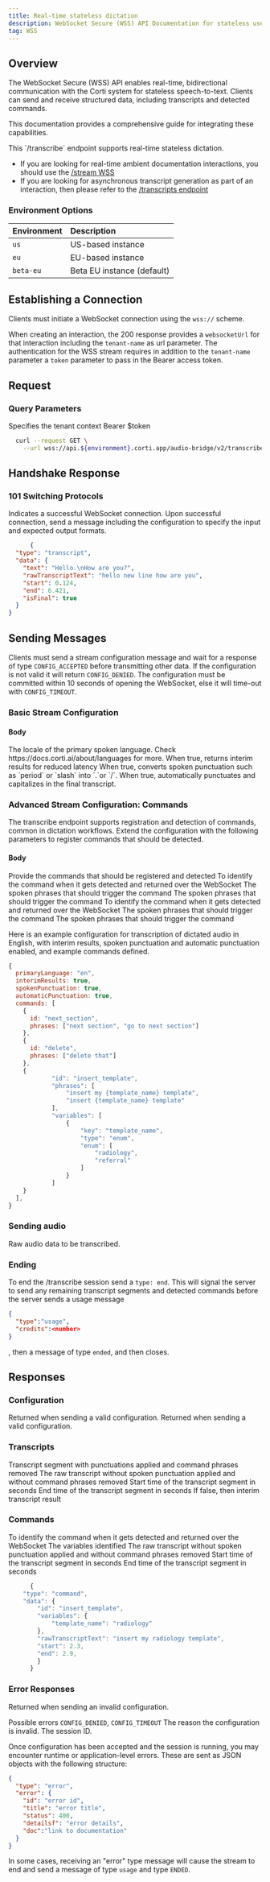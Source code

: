 ```yaml
---
title: Real-time stateless dictation 
description: WebSocket Secure (WSS) API Documentation for stateless use of /transcribe endpoint for real-time speech-to-text  
tag: WSS
---
```


## Overview

The WebSocket Secure (WSS) API enables real-time, bidirectional communication with the Corti system for stateless speech-to-text. Clients can send and receive structured data, including transcripts and detected commands.

This documentation provides a comprehensive guide for integrating these capabilities.

<Info>
  This `/transcribe` endpoint supports real-time stateless dictation. 
  
  - If you are looking for real-time ambient documentation interactions, you should use the [/stream WSS](/api-reference/stream/)
  - If you are looking for asynchronous transcript generation as part of an interaction, then please refer to the [/transcripts endpoint](/api-reference/transcripts)
</Info>

### Environment Options

| Environment | Description |
| :--- | :--- |
| `us` | US-based instance |
| `eu` | EU-based instance |
| `beta-eu` | Beta EU instance (default) |

## Establishing a Connection <Icon icon="circle-wifi" iconType="solid" /> 

Clients must initiate a WebSocket connection using the `wss://` scheme.

<Note>When creating an interaction, the 200 response provides a `websocketUrl` for that interaction including the `tenant-name` as url parameter.
The authentication for the WSS stream requires in addition to the `tenant-name` parameter a `token` parameter to pass in the Bearer access token.</Note>

## Request 

### Query Parameters
<ParamField query="tenant-name" type="string" required>
  Specifies the tenant context
</ParamField>
<ParamField query="token" type="string" required>Bearer $token</ParamField>

```bash
  curl --request GET \
    --url wss://api.${environment}.corti.app/audio-bridge/v2/transcribe?tenant-name=${tenant}&token=Bearer%20${accessToken}
```

## Handshake Response

### **101 Switching Protocols** 

Indicates a successful WebSocket connection.
Upon successful connection, send a message including the configuration to specify the input and expected output formats.

```json
      {
  "type": "transcript",
  "data": {
    "text": "Hello.\nHow are you?",
    "rawTranscriptText": "hello new line how are you",
    "start": 0.124,
    "end": 6.421,
    "isFinal": true
  }
}
```
## Sending Messages <Icon icon="message-arrow-up" iconType="solid" /> 

Clients must send a stream configuration message and wait for a response of type `CONFIG_ACCEPTED` before transmitting other data.
If the configuration is not valid it will return `CONFIG_DENIED`.
The configuration must be committed within 10 seconds of opening the WebSocket, else it will time-out with `CONFIG_TIMEOUT`.

### Basic Stream Configuration

#### Body

<ParamField body="primaryLanguage" type="string" required>
  The locale of the primary spoken language. Check https://docs.corti.ai/about/languages for more.
</ParamField>
<ParamField body="interimResults" type="bool">
  When true, returns interim results for reduced latency
</ParamField>
<ParamField body="spokenPunctuation" type="bool">
  When true, converts spoken punctuation such as `period` or `slash` into `.`or `/`.
</ParamField>
<ParamField body="automaticPunctuation" type="bool">
  When true, automatically punctuates and capitalizes in the final transcript.
</ParamField>

### Advanced Stream Configuration: Commands
The transcribe endpoint supports registration and detection of commands, common in dictation workflows.
Extend the configuration with the following parameters to register commands that should be detected.

#### Body

<ParamField body="commands" type="command object[]">
  Provide the commands that should be registered and detected
   <Expandable title="command properties">
    <ParamField body="id" type="string" required>
      To identify the command when it gets detected and returned over the WebSocket
    </ParamField>
    <ParamField body="phrases" type="string[]">
      The spoken phrases that should trigger the command
    </ParamField>
    <ParamField body="variables" type="string[]">
      The spoken phrases that should trigger the command
    </ParamField>
    <Expandable title="variable properties">
        <ParamField body="key" type="string" required>
          To identify the command when it gets detected and returned over the WebSocket
        </ParamField>
        <ParamField body="type" type="string">
          The spoken phrases that should trigger the command
        </ParamField>
        <ParamField body="enum" type="string[]">
          The spoken phrases that should trigger the command
        </ParamField>
      </Expandable>
  </Expandable>
</ParamField>

Here is an example configuration for transcription of dictated audio in English, with interim results, spoken punctuation and automatic punctuation enabled, and example commands defined.
```jsx Configuration example
{
  primaryLanguage: "en",
  interimResults: true, 
  spokenPunctuation: true, 
  automaticPunctuation: true,
  commands: [
    {
      id: "next_section",
      phrases: ["next section", "go to next section"]
    },
    {
      id: "delete",
      phrases: ["delete that"]
    },
    {
            "id": "insert_template",
            "phrases": [
                "insert my {template_name} template",
                "insert {template_name} template"
            ],
            "variables": [
                {
                    "key": "template_name",
                    "type": "enum",
                    "enum": [
                        "radiology",
                        "referral"
                    ]
                }
            ]
    }
  ],
}
```

### Sending audio <Icon icon="microphone" iconType="solid" /> 
Raw audio data to be transcribed.

### Ending
To end the /transcribe session send a `type: end`. 
This will signal the server to send any remaining transcript segments and detected commands before the server sends a usage message
```json 
{
  "type":"usage",
  "credits":<number>
}
```
, then a message of type `ended`, and then closes.
## Responses <Icon icon="message-arrow-down" iconType="solid" /> 

### Configuration
<ResponseField name="type" type="string" required default="CONFIG_ACCEPTED">
  Returned when sending a valid configuration.
</ResponseField>
<ResponseField name="sessionId" type="uuid" required>
  Returned when sending a valid configuration.
</ResponseField>

### Transcripts
<ResponseField name="type" type="string" required default="transcript">
<ResponseField name="data" type="string" required></ResponseField>
      <Expandable title="data attributes" type="string" required>
        <ResponseField name="text" type="string" required>
          Transcript segment with punctuations applied and command phrases removed
        </ResponseField>
        <ResponseField name="rawTranscriptText" type="string" required>
          The raw transcript without spoken punctuation applied and without command phrases removed
        </ResponseField>
        <ResponseField name="start" type="float64" required>
          Start time of the transcript segment in seconds
        </ResponseField>
        <ResponseField name="end" type="float64" required>
          End time of the transcript segment in seconds
        </ResponseField>
        <ResponseField name="isFinal" type="bool" required>
          If false, then interim transcript result
        </ResponseField>
      </Expandable>
      </ResponseField>


### Commands
<ResponseField name="type" type="string" required default="command">
<ResponseField name="data" type="string" required></ResponseField>
      <Expandable title="data attributes" type="string" required>
        <ResponseField name="id" type="string" required>
          To identify the command when it gets detected and returned over the WebSocket
        </ResponseField>
        <ResponseField name="variables" type="string[]">
          The variables identified
        </ResponseField>
        <ResponseField name="rawTranscriptText" type="string" required>
          The raw transcript without spoken punctuation applied and without command phrases removed
        </ResponseField>
        <ResponseField name="start" type="float64" required>
          Start time of the transcript segment in seconds
        </ResponseField>
        <ResponseField name="end" type="float64" required>
          End time of the transcript segment in seconds
        </ResponseField>
      </Expandable>
</ResponseField>

```jsx Command response
      {
    "type": "command",
    "data": {
        "id": "insert_template",
        "variables": {
            "template_name": "radiology"
        },
        "rawTranscriptText": "insert my radiology template",
        "start": 2.3,
        "end": 2.9,
        }
      }
```

### Error Responses
<ResponseField name="type" type="string" required>
  Returned when sending an invalid configuration.
  
  Possible errors `CONFIG_DENIED`, `CONFIG_TIMEOUT`
</ResponseField>
<ResponseField name="reason" type="string">
  The reason the configuration is invalid.
</ResponseField>
<ResponseField name="sessionId" type="uuid" required>
  The session ID.
</ResponseField>

Once configuration has been accepted and the session is running, you may encounter runtime or application-level errors.
 These are sent as JSON objects with the following structure:

```json
{
  "type": "error",
  "error": {
    "id": "error id",
    "title": "error title",
    "status": 400,
    "detailsf": "error details",
    "doc":"link to documentation"
  }
}
```
In some cases, receiving an "error" type message will cause the stream to end and send a message of type `usage` and type `ENDED`.